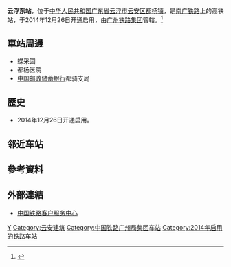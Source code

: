 {{Infobox China railway station
|车站名称 = 云浮东站
|图片 = Tracks in Yunfudong Railway Station (20190421160813).jpg
|图片介绍 = 
|其他名称 = 
|车站拼音 = Yunfudong
|英文名称 = Yunfudong Railway Station
|车站代码= 23905<ref>{{cite web|url=http://hyfw.12306.cn/hyinfo/action/FwcszsAction_index?type=1|title=营业站服务信息查询|publisher=[[中国铁路客户服务中心|中国铁路客户服务中心]]|accessdate=2018-07-04|archive-date=2016-11-06|archive-url=https://web.archive.org/web/20161106075157/http://hyfw.12306.cn/hyinfo/action/FwcszsAction_index?type=1|dead-url=no}}</ref>
|电报码 = IXQ
|拼音码 = YFD
|车站类型 = 客运火车站
|车站位置 = [[广东省|广东省]][[云浮市|云浮市]][[云安区|云安区]][[都杨镇|都杨镇]]
|坐标 = {{coord|23|0|54.83|N|112|8|0.43|E|display=inline,title}}
|归属 = [[广州铁路集团|广州铁路集团]]
|线路 = [[南广铁路|南广铁路]]
|车站等级 = 
|月台数目 = ?
|站台面 = 3
|股道数目 = 6
}}
'''云浮东站'''，位于[[中华人民共和国|中华人民共和国]][[广东省|广东省]][[云浮市|云浮市]][[云安区|云安区]][[都杨镇|都杨镇]]，是[[南广铁路|南广铁路]]上的高铁站，于2014年12月26日开通启用，由[[广州铁路集团|广州铁路集团]]管辖。<ref>{{Cite web |url=http://search.huochepiao.com/huochezhan/jieshao/4019.htm |title=云浮东火车站介绍 |accessdate=2018-02-05 |archive-date=2019-11-16 |archive-url=https://web.archive.org/web/20191116180248/http://search.huochepiao.com/huochezhan/jieshao/4019.htm |dead-url=no }}</ref>

==車站周邊==
* 蝶采园
* 都杨医院
* [[中国邮政储蓄银行|中国邮政储蓄银行]]都骑支局

==歷史==
* 2014年12月26日开通启用。
==邻近车站==
{{start rail box}}
{{s-inop|[[南江口站|南江口站]]}}
{{s-line|[[南广铁路|南广铁路]]}}
{{s-inop|[[肇庆东站|肇庆东站]]}}
{{s-end}}
==參考資料==
{{reflist}}
==外部連結==
* [http://www.12306.cn/mormhweb/ 中国铁路客户服务中心]{{Wayback|url=http://www.12306.cn/mormhweb/ |date=20180205163941 }}
{{China-rail-stub}}
{{南广铁路}}
[[Category:云浮市铁路车站|Y]]
[[Category:云安建筑|Category:云安建筑]]
[[Category:中国铁路广州局集团车站|Category:中国铁路广州局集团车站]]
[[Category:2014年启用的铁路车站|Category:2014年启用的铁路车站]]